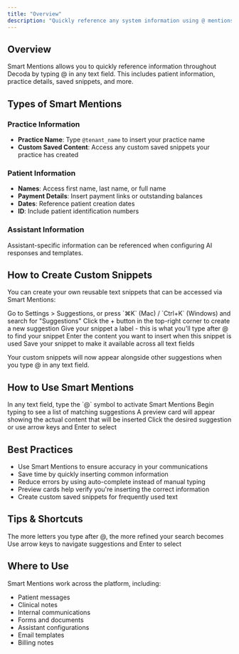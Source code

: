 ```yaml
---
title: "Overview"
description: "Quickly reference any system information using @ mentions"
---
```


## Overview

Smart Mentions allows you to quickly reference information throughout Decoda by typing @ in any text field. This includes patient information, practice details, saved snippets, and more.

## Types of Smart Mentions

### Practice Information

- **Practice Name**: Type `@tenant_name` to insert your practice name
- **Custom Saved Content**: Access any custom saved snippets your practice has created

### Patient Information

- **Names**: Access first name, last name, or full name
- **Payment Details**: Insert payment links or outstanding balances
- **Dates**: Reference patient creation dates
- **ID**: Include patient identification numbers

### Assistant Information

Assistant-specific information can be referenced when configuring AI responses and templates.

## How to Create Custom Snippets

You can create your own reusable text snippets that can be accessed via Smart Mentions:

<Steps>
  <Step title="Navigate to Suggestions">
    Go to Settings > Suggestions, or press `⌘K` (Mac) / `Ctrl+K` (Windows) and
    search for "Suggestions"
  </Step>
  <Step title="Create New Suggestion">
    Click the + button in the top-right corner to create a new suggestion
  </Step>
  <Step title="Add Label">
    Give your snippet a label - this is what you'll type after @ to find your
    snippet
  </Step>
  <Step title="Enter Content">
    Enter the content you want to insert when this snippet is used
  </Step>
  <Step title="Save">
    Save your snippet to make it available across all text fields
  </Step>
</Steps>

Your custom snippets will now appear alongside other suggestions when you type @ in any text field.

## How to Use Smart Mentions

<Steps>
  <Step title="Type @ Symbol">
    In any text field, type the `@` symbol to activate Smart Mentions
  </Step>
  <Step title="Start Typing">
    Begin typing to see a list of matching suggestions
  </Step>
  <Step title="Preview Content">
    A preview card will appear showing the actual content that will be inserted
  </Step>
  <Step title="Select">
    Click the desired suggestion or use arrow keys and Enter to select
  </Step>
</Steps>

## Best Practices

- Use Smart Mentions to ensure accuracy in your communications
- Save time by quickly inserting common information
- Reduce errors by using auto-complete instead of manual typing
- Preview cards help verify you're inserting the correct information
- Create custom saved snippets for frequently used text

## Tips & Shortcuts

<CardGroup>
  <Card title="Quick Search" icon="magnifying-glass">
    The more letters you type after @, the more refined your search becomes
  </Card>
  <Card title="Keyboard Navigation" icon="keyboard">
    Use arrow keys to navigate suggestions and Enter to select
  </Card>
</CardGroup>

## Where to Use

Smart Mentions work across the platform, including:

- Patient messages
- Clinical notes
- Internal communications
- Forms and documents
- Assistant configurations
- Email templates
- Billing notes
